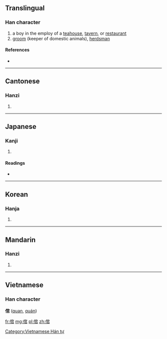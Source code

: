 ==Translingual==

===Han character===
{{Han char|rn=9|rad=人|as=08|sn=10|four=2327<sub>7</sub>|canj=人十口口 (OJRR)}}
#a boy in the employ of a [[teahouse]], [[tavern]], or [[restaurant]]
#[[groom]] (keeper of domestic animals), [[herdsman]]

====References====
* {{Han ref|kx=0107.180|dkj=00759|dj=0228.030|hdz=10184.040|uh=500C|ud=20492|bh=ADBE|bd=44478}}

----

==Cantonese==

===Hanzi===
{{yue-hanzi|jyut=|y=gun1}}

# {{defn|Cantonese|sort=人08}}

----

==Japanese==

===Kanji===
{{ja-kanji|grade=|rs=人08}}

# {{defn|Japanese|sort=人08}}

====Readings====
* {{ja-readings|on=[[くわん]] (kuwan)|kun=[[とねり]] (toneri)}}

----

==Korean==

===Hanja===
{{ko-hanja|hangeul=관|rv=gwan|mr=kwan}}

# {{defn|Korean|sort=人08}}

----

==Mandarin==

===Hanzi===
{{cmn-hanzi|pin=[[dào]] ([[dao4]]), [[guān]] ([[guan1]])|wg=tao<sup>4</sup>, kuan<sup>1</sup>}}
#{{defn|Mandarin|sort=人08}}

----

==Vietnamese==
===Han character===
'''倌''' ([[quan]], [[quán]])

[[Category:Vietnamese Hán tự]]

[[fr:倌]]
[[mg:倌]]
[[pl:倌]]
[[zh:倌]]